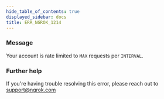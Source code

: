 ```yaml
---
hide_table_of_contents: true
displayed_sidebar: docs
title: ERR_NGROK_1214
---
```


### Message

Your account is rate limited to `MAX` requests per `INTERVAL`.

<ErrorDetails />

### Further help

If you're having trouble resolving this error, please reach out to [support@ngrok.com](mailto:support@ngrok.com?subject=Help%20with%20ERR_NGROK_1214)
